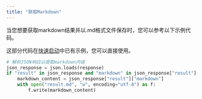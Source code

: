 ```yaml
---
title: "获取Markdown"
---
```


当您想要获取markdown结果并以.md格式文件保存时，您可以参考以下示例代码。

这部分代码在[快速启动](/xparse/parse-quickstart)中已有示例，您可以直接使用。

```python
# 解析JSON响应以提取markdown内容
json_response = json.loads(response)
if "result" in json_response and "markdown" in json_response["result"]:
    markdown_content = json_response["result"]["markdown"]
    with open("result.md", "w", encoding="utf-8") as f:
        f.write(markdown_content)
```